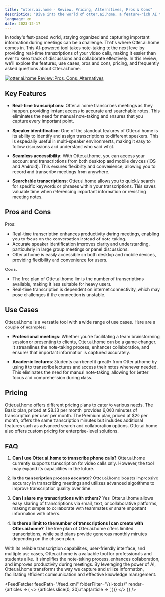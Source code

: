 ```yaml
---
title: "otter.ai.home - Review, Pricing, Alternatives, Pros & Cons"
description: "Dive into the world of otter.ai.home, a feature-rich AI tool. Learn about its features, pricing, and how it's making an impact. Don't miss out!"
language: en
date: 2023-12-17
---
```

        
In today's fast-paced world, staying organized and capturing important information during meetings can be a challenge. That's where Otter.ai.home comes in. This AI-powered tool takes note-taking to the next level by providing real-time transcriptions of your video calls, making it easier than ever to keep track of discussions and collaborate effectively. In this review, we'll explore the features, use cases, pros and cons, pricing, and frequently asked questions about Otter.ai.home.


<BlogHeader />


[![otter.ai.home Review: Pros, Cons, Alternatives](/ai-tools/otter.ai.home.png)](https://otter.ai/signin)



## Key Features

- **Real-time transcriptions**: Otter.ai.home transcribes meetings as they happen, providing instant access to accurate and searchable notes. This eliminates the need for manual note-taking and ensures that you capture every important point.

- **Speaker identification**: One of the standout features of Otter.ai.home is its ability to identify and assign transcriptions to different speakers. This is especially useful in multi-speaker environments, making it easy to follow discussions and understand who said what.

- **Seamless accessibility**: With Otter.ai.home, you can access your account and transcriptions from both desktop and mobile devices (iOS and Android). This ensures flexibility and convenience, allowing you to record and transcribe meetings from anywhere.

- **Searchable transcriptions**: Otter.ai.home allows you to quickly search for specific keywords or phrases within your transcriptions. This saves valuable time when referencing important information or revisiting meeting notes.

## Pros and Cons

Pros:
- Real-time transcription enhances productivity during meetings, enabling you to focus on the conversation instead of note-taking.
- Accurate speaker identification improves clarity and understanding, particularly in large group meetings or panel discussions.
- Otter.ai.home is easily accessible on both desktop and mobile devices, providing flexibility and convenience for users.

Cons:
- The free plan of Otter.ai.home limits the number of transcriptions available, making it less suitable for heavy users.
- Real-time transcription is dependent on internet connectivity, which may pose challenges if the connection is unstable.

## Use Cases

Otter.ai.home is a versatile tool with a wide range of use cases. Here are a couple of examples:

- **Professional meetings**: Whether you're facilitating a team brainstorming session or presenting to clients, Otter.ai.home can be a game-changer. It streamlines the note-taking process, enhances collaboration, and ensures that important information is captured accurately.

- **Academic lectures**: Students can benefit greatly from Otter.ai.home by using it to transcribe lectures and access their notes whenever needed. This eliminates the need for manual note-taking, allowing for better focus and comprehension during class.

## Pricing

Otter.ai.home offers different pricing plans to cater to various needs. The Basic plan, priced at $8.33 per month, provides 6,000 minutes of transcription per user per month. The Premium plan, priced at $20 per month, offers the same transcription minutes but includes additional features such as advanced search and collaboration options. Otter.ai.home also offers custom pricing for enterprise-level solutions.

## FAQ

1. **Can I use Otter.ai.home to transcribe phone calls?**
   Otter.ai.home currently supports transcription for video calls only. However, the tool may expand its capabilities in the future.

2. **Is the transcription process accurate?**
   Otter.ai.home boasts impressive accuracy in transcribing meetings and utilizes advanced algorithms to improve transcription quality over time.

3. **Can I share my transcriptions with others?**
   Yes, Otter.ai.home allows easy sharing of transcriptions via email, text, or collaborative platforms, making it simple to collaborate with teammates or share important information with others.

4. **Is there a limit to the number of transcriptions I can create with Otter.ai.home?**
   The free plan of Otter.ai.home offers limited transcriptions, while paid plans provide generous monthly minutes depending on the chosen plan. 

With its reliable transcription capabilities, user-friendly interface, and multiple use cases, Otter.ai.home is a valuable tool for professionals and students alike. It simplifies the note-taking process, enhances collaboration, and improves productivity during meetings. By leveraging the power of AI, Otter.ai.home transforms the way we capture and utilize information, facilitating efficient communication and effective knowledge management.


<AdComponent />


<FeedFetcher feedPath="/feed.xml" folderFilter="/ai-tools/" render={articles => (
    <>
        <Cards>
            {articles.slice(0, 30).map(article => (
                <Card key={article.link} title={article.title} href={article.link} />
            ))}
        </Cards>
    </>
)} />

